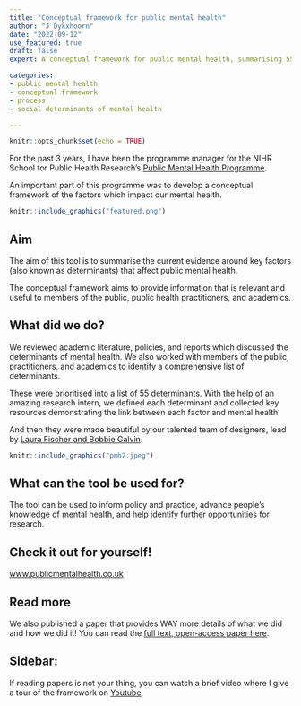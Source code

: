 ```yaml
---
title: "Conceptual framework for public mental health"
author: "J Dykxhoorn"
date: "2022-09-12"
use_featured: true
draft: false
expert: A conceptual framework for public mental health, summarising 55 key determinants of mental health

categories: 
- public mental health
- conceptual framework
- process
- social determinants of mental health

---
```


```r
knitr::opts_chunk$set(echo = TRUE)
```
For the past 3 years, I have been the programme manager for the NIHR School for Public Health Research's [Public Mental Health Programme](https://sphr.nihr.ac.uk/category/research/public-mental-health/). 

An important part of this programme was to develop a conceptual framework of the factors which impact our mental health. 

```r
knitr::include_graphics("featured.png")
```

## Aim
The aim of this tool is to summarise the current evidence around key factors (also known as determinants) that affect public mental health.

The conceptual framework aims to provide information that is relevant and useful to members of the public, public health practitioners, and academics.

## What did we do? 
We reviewed academic literature, policies, and reports which discussed the determinants of mental health. We also worked with members of the public, practitioners, and academics to identify a comprehensive list of determinants. 

These were prioritised into a list of 55 determinants. With the help of an amazing research intern, we defined each determinant and collected key resources demonstrating the link between each factor and mental health. 

And then they were made beautiful by our talented team of designers, lead by [Laura Fischer and Bobbie Galvin](https://sphr.nihr.ac.uk/news-and-events/visualising-public-mental-health/). 

```r
knitr::include_graphics("pmh2.jpeg")
```

## What can the tool be used for? 
The tool can be used to inform policy and practice, advance people’s knowledge of mental health, and help identify further opportunities for research.

## Check it out for yourself! 
[www.publicmentalhealth.co.uk](https://www.publicmentalhealth.co.uk/)


## Read more
We also published a paper that provides WAY more details of what we did and how we did it! You can read the [full text, open-access paper here](https://bmcpublichealth.biomedcentral.com/articles/10.1186/s12889-022-13775-9).


## Sidebar:
If reading papers is not your thing, you can watch a brief video where I give a tour of the framework on [Youtube](https://www.youtube.com/watch?v=NFQbSQKkr-4).






